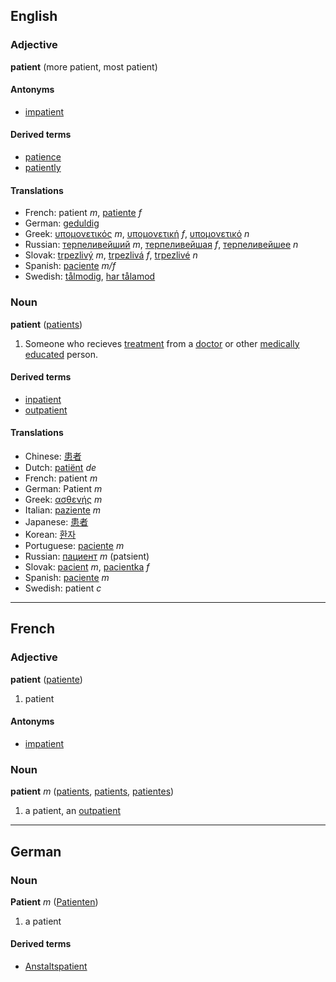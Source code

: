 ==English==
===Adjective===
'''patient''' (more patient, most patient)

====Antonyms====
*[[impatient]]

====Derived terms====
*[[patience]]
*[[patiently]]

====Translations====
*French: patient ''m'', [[patiente]] ''f''
*German: [[geduldig]]
*Greek: [[υπομονετικός]] ''m'', [[υπομονετική]] ''f'', [[υπομονετικό]] ''n''
*Russian: [[терпеливейший]] ''m'', [[терпеливейшая]] ''f'', [[терпеливейшее]] ''n''
*Slovak: [[trpezlivý]] ''m'', [[trpezlivá]] ''f'', [[trpezlivé]] ''n''
*Spanish: [[paciente]] ''m/f''
*Swedish: [[tålmodig]], [[har tålamod]]

===Noun===
'''patient''' ([[patients]]) 

#Someone who recieves [[treatment]] from a [[doctor]] or other [[medically]] [[educated]] person.

====Derived terms====
*[[inpatient]]
*[[outpatient]]

====Translations====
*Chinese: [[患者]]
*Dutch: [[patiënt]] ''de''
*French: patient ''m''
*German: Patient ''m''
*Greek: [[ασθενής]] ''m''
*Italian: [[paziente]] ''m''
*Japanese: [[患者]]
*Korean: [[환자]]
*Portuguese: [[paciente]] ''m''
*Russian: [[пациент]] ''m'' (patsient)
*Slovak: [[pacient]] ''m'', [[pacientka]] ''f''
*Spanish: [[paciente]] ''m''
*Swedish: patient ''c''
----

==French==
===Adjective===
'''patient''' ([[patiente]])

# patient

====Antonyms====
*[[impatient]]

===Noun===
'''patient''' ''m'' ([[patients]], [[patients]], [[patientes]])

# a patient, an [[outpatient]]

----

==German==
===Noun===
'''Patient''' ''m'' ([[Patienten]])

# a patient

====Derived terms====
*[[Anstaltspatient]]